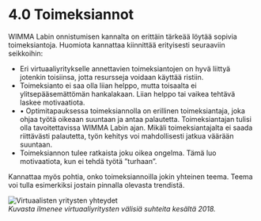# 4.0 Toimeksiannot

WIMMA Labin onnistumisen kannalta on erittäin tärkeää löytää sopivia toimeksiantoja. Huomiota kannattaa kiinnittää erityisesti seuraaviin seikkoihin:

* Eri virtuaaliyritykselle annettavien toimeksiantojen on hyvä liittyä jotenkin toisiinsa, jotta resursseja voidaan käyttää ristiin.
* Toimeksianto ei saa olla liian helppo, mutta toisaalta ei ylitsepääsemättömän hankalakaan. Liian helppo tai vaikea tehtävä laskee motivaatiota.
* • Optimitapauksessa toimeksiannolla on erillinen toimeksiantaja, joka ohjaa työtä oikeaan suuntaan ja antaa palautetta. Toimeksiantajan tulisi olla tavoitettavissa WIMMA Labin ajan. Mikäli toimeksiantajalta ei saada riittävästi palautetta, työn kehitys voi mahdollisesti jatkua väärään suuntaan.
* Toimeksiannon tulee ratkaista joku oikea ongelma. Tämä luo motivaatiota, kun ei tehdä työtä ”turhaan”.

Kannattaa myös pohtia, onko toimeksiannoilla jokin yhteinen teema. Teema voi tulla esimerkiksi jostain pinnalla olevasta trendistä.

![Virtuaalisten yritysten yhteydet](/assets/guide_images/image011.png)  
*Kuvasta ilmenee virtuaaliyritysten välisiä suhteita kesältä 2018.*